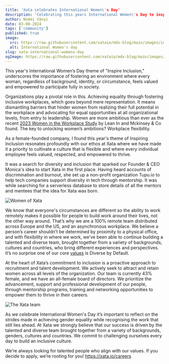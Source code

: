 ```yaml
---
title: 'Xata celebrates International Women\'s Day'
description: 'Celebrating this years International Women\'s Day to inspire inclusion'
author: Noémi Ványi
date: 03-08-2024
tags: ['community']
published: true
image:
  src: https://raw.githubusercontent.com/xataio/mdx-blog/main/images/intro-sql-access-over-http-cover.jpg
  alt: International Women's day
slug: xata-international-womens-day
ogImage: https://raw.githubusercontent.com/xataio/mdx-blog/main/images/intro-sql-access-over-http-cover.jpg
---
```


This year's International Women’s Day theme of "Inspire Inclusion," underscores the importance of fostering an environment where every woman, regardless of background, identity, or circumstance, feels valued and empowered to participate fully in society.

Organizations play a pivotal role in this. Achieving equality through fostering inclusive workplaces, which goes beyond mere representation. It means dismantling barriers that hinder women from realizing their full potential in the workplace and advocating for equal opportunities at all organizational levels, from entry to leadership. Women are more ambitious than ever as the recent [2023 Women in the Workplace Study](https://www.mckinsey.com/featured-insights/diversity-and-inclusion/women-in-the-workplace) by Lean In and Mckinsey & Co found. The key to unlocking women’s ambitions? Workplace flexibility.

As a female-founded company, I found this year's theme of Inspiring Inclusion resonates profoundly with our ethos at Xata where we have made it a priority to cultivate a culture that is flexible and where every individual employee feels valued, respected, and empowered to thrive.

It was a search for diversity and inclusion that sparked our Founder & CEO Monica's idea to start Xata in the first place. Having heard accounts of discrimination and burnout, she set up a non-profit organization Tupu.io to help tech companies support diversity in tech through mentorship. It was while searching for a serverless database to store details of all the mentors and mentees that the idea for Xata was born.

![Women of Xata](/images/iwd-01.jpg)

We know that everyone's circumstances are different so the ability to work remotely makes it possible for people to build work around their lives, not the other way around. That’s why we are a 100% remote team distributed across Europe and the US, and an asynchronous workplace. We believe a person’s career shouldn’t be determined by proximity to a physical office, and with flexibility in where we work, we’ve been able to continue building a talented and diverse team, brought together from a variety of backgrounds, cultures and countries, who bring different experiences and perspectives. It’s no surprise one of our core [values](https://xata.io/careers) is Diverse by Default.

At the heart of Xata’s commitment to inclusion is a proactive approach to recruitment and talent development. We actively seek to attract and retain women across all levels of the organization. Our team is currently 43% female, and we have an all-female board of directors. We prioritize the advancement, support and professional development of our people, through mentorship programs, training and networking opportunities to empower them to thrive in their careers.

![The Xata team](/images/iwd-02.jpg)

As we celebrate International Women's Day it’s important to reflect on the strides made in achieving gender equality while recognising the work that still lies ahead. At Xata we strongly believe that our success is driven by the talented and diverse team brought together from a variety of backgrounds, genders, cultures and countries. We commit to challenging ourselves every day to build an inclusive culture.

We’re always looking for talented people who align with our values. If you decide to apply, we’re rooting for you! https://xata.io/careers
